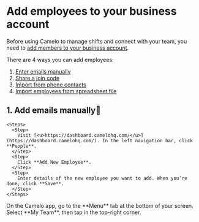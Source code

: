 # **Add employees to your business account**

Before using Camelo to manage shifts and connect with your team, you need to [<u>add members to your business account</u>](https://help.camelohq.com/articles/guide/scheduling/employees-and-members/add-employees-to-business-account/).

There are 4 ways you can add employees:

1. [<u>Enter emails manually</u>](https://help.camelohq.com/articles/guide/scheduling/employees-and-members/add-employees-to-business-account/#1-add-emails-manually)
2. [<u>Share a join code</u>](https://help.camelohq.com/articles/guide/scheduling/employees-and-members/add-employees-to-business-account/#2-share-a-secret-join-code)
3. [<u>Import from phone contacts</u>](https://help.camelohq.com/articles/guide/scheduling/employees-and-members/add-employees/#3-import-employees-from-contacts)
4. [<u>Import employees from spreadsheet file</u>](https://help.camelohq.com/articles/guide/scheduling/employees-and-members/add-employees-to-business-account/#4-import-employees-from-a-spreadsheet-file)

## **1. Add emails manually​ 📧**

<Tabs>
  <Tab title="Computer">
    

    <Steps>
      <Step>
        Visit [<u>https://dashboard.camelohq.com/</u>](https://dashboard.camelohq.com/). In the left navigation bar, click **People**.
      </Step>
      <Step>
        Click **Add New Employee**.
      </Step>
      <Step>
        Enter details of the new employee you want to add. When you’re done, click **Save**.
      </Step>
    </Steps>
  </Tab>
  <Tab title="iOS">
    <Steps>
      <Step title="New Step">
        On the Camelo app, go to the **Menu** tab at the bottom of your screen.
      </Step>
      <Step title="New Step">
        Select **My Team**, then tap in the top-right corner.
      </Step>
    </Steps>
  </Tab>
</Tabs>